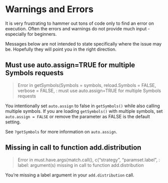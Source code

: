 # Warnings and Errors

It is very frustrating to hammer out tons of code only to find an error on execution. Often the errors and warnings do not provide much input - especially for beginners. 

Messages below are not intended to state specifically where the issue may be. Hopefully they will point you in the right direction.

## Must use auto.assign=TRUE for multiple Symbols requests

> Error in getSymbols(Symbols = symbols, reload.Symbols = FALSE, verbose = FALSE,  : 
  must use auto.assign=TRUE for multiple Symbols requests

You intentionally set `auto.assign` to false in `getSymbols()` while also calling multiple symbols. If you are loading `getSymbols()` with multiple symbols, set `auto.assign = FALSE` or remove the parameter as FALSE is the default setting.

See `?getSymbols` for more information on `auto.assign`.

## Missing in call to function add.distribution

> Error in must.have.args(match.call(), c("strategy", "paramset.label",  : 
>  label: argument(s) missing in call to function add.distribution

You're missing a label argument in your `add.distribution` call. 
